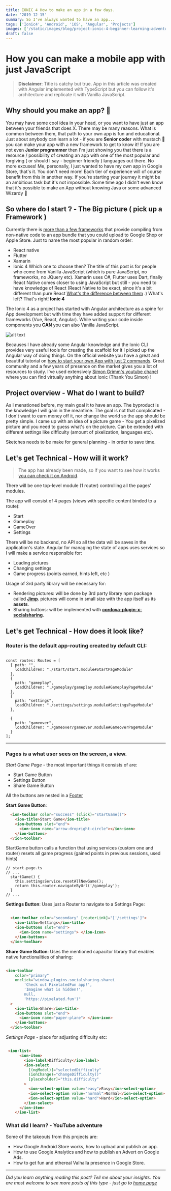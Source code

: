```yaml
---
title: IONIC 4 How to make an app in a few days.
date: '2019-12-15'
summary: So I've always wanted to have an app...
tags: ['Ionic4', 'Android', 'iOS', 'Angular', 'Projects']
images: ['/static/images/blog/project-ionic-4-beginner-learning-adventure-of-how-to-make-app/ionic-4-simple-app-template-pixelated-fun.png']
draft: false
---
```


# How you can make a mobile app with just JavaScript

> **Disclaimer**: Title is catchy but true. App in this article was created with Angular implemented with TypeScript but you can follow it's architecture and replicate it with Vanilla JavaScript.

## Why should you make an app? 📱

You may have some cool idea in your head, or you want to have just an app between your friends that does X. There may be many reasons. What is common between them, that path to your own app is fun and educational. Just about anybody can learn a lot - if you are **Senior coder** with mustach :older_man: you can make your app with a new framework to get to know it! If you are not even **Junior programmer** then I'm just showing you that there is a resource / possibility of creating an app with one of the most popular and forgiving ( or should I say - beginner friendly ) languages out there. No more excuses!
Me, personally, I just wanted to have my own app in Google Store, that's it. You don't need more!
Each tier of experience will of course benefit from this in another way. If you're starting your journey it might be an ambitious task but it's not impossible. Some time ago I didn't even know that it's possible to make an App without knowing Java or some advanced Wizardy :crystal_ball:

## So where do I start ❔ - The Big picture ( pick up a Framework )

Currently there is [more than a few frameworks][2] that provide compiling from non-native code to an app bundle that you could upload to Google Shop or Apple Store. Just to name the most popular in random order:

- React native
- Flutter
- Xamarin
- Ionic 4
  Which one to choose then? The title of this post is for people who come from Vanilla JavaScript (which is pure JavaScript, no frameworks, no JQuery etc). Xamarin uses C#, Flutter uses Dart, finally React Native comes closer to using JavaScript but still - you need to have knowledge of React (React Native to be exact, since it's a bit different than pure React [What's the difference between them][0] .) What's left? That's right! **Ionic 4**

The Ionic 4 as a project has started with Angular architecture as a spine for App development but with time they have added support for different frameworks (Vue, React, Angular). While writing your code inside components you **CAN** you can also Vanilla JavaScript.

![alt text](/static/images/blog/project-ionic-4-beginner-learning-adventure-of-how-to-make-app/ionic-4-usage-using-java-script.png 'JavaScriptUsageWithIonic4')

Becauses I have already some Angular knowledge and the Ionic CLI provides very useful tools for creating the scaffold for it I picked up the Angular way of doing things. On the official website you have a great and beautiful tutorial on [how to start your own App with just 2 commands][1]. Great community and a few years of presence on the market gives you a lot of resources to study. I've used extensively [Simon Grimm's youtube chanel][3] where you can find virtually anything about Ionic (Thank You Simon) !

[0]: https://stackoverflow.com/questions/34641582/what-is-the-difference-between-react-native-and-react
[1]: https://ionicframework.com/docs/building/starting 'Ionic 4 Official Docs'
[2]: https://appinventiv.com/blog/cross-platform-app-frameworks/ 'Frameworks for Cross Platform App Development'
[3]: https://www.youtube.com/user/saimon1924/videos 'Simon Grimm YouTube chanel'

## Project overview - What do I want to build?

As I menationed before, my main goal it to have an app. The byproduct is the knowledge I will gain in the meantime. The goal is not that complicated - I don't want to earn money off it, nor change the world so the app should be pretty simple. I came up with an idea of a picture game - You get a pixelized picture and you need to guess what's on the picture. Can be extended with different settings like difficulty (amount of pixelization, languages etc).

Sketches needs to be make for general planning - in order to save time.

## Let's get Technical - How will it work?

> The app has already been made, so if you want to see how it works [you can check it on Android][5].

[5]: http://pixelated.fun/

There will be one top-level module (1 router) controlling all the pages' modules.

The app will consist of 4 pages (views with specific content binded to a route):

- Start
- Gameplay
- GameOver
- Settings

There will be no backend, no API so all the data will be saves in the application's state. Angular for managing the state of apps uses services so I will make a service responsible for:

- Loading pictures
- Changing settings
- Game progress (points earned, hints left, etc )

Usage of 3rd party library will be necessary for:

- Rendering pictures: will be done by 3rd party library npm package called [**Jimp**][6]. pictures will come in small size with the app itself as its **assets**.
- Sharing buttons: will be implemented with [**cordova-plugin-x-socialsharing**][4].

[4]: https://www.npmjs.com/package/cordova-plugin-x-socialsharing
[6]: https://github.com/oliver-moran/jimp

## Let's get Technical - How does it look like?

### **Router** is the default app-routing created by default CLI:

```JS

const routes: Routes = [
  { path: "",
    loadChildren: "./start/start.module#StartPageModule"
  },
  {
    path: "gameplay",
    loadChildren: "./gameplay/gameplay.module#GameplayPageModule"
  },
  {
    path: "settings",
    loadChildren: "./settings/settings.module#SettingsPageModule"
  },

  {
    path: "gameover",
    loadChildren: "./gameover/gameover.module#GameoverPageModule"
  }
];

```

---

### **Pages** is a what user sees on the screen, a view.

_Start Game Page_ - the most important things it consists of are:

- Start Game Button
- Settings Button
- Share Game Button

All the buttons are nested in a [Footer][7]

[7]: https://ionicframework.com/docs/api/footer

**Start Game Button**:

```HTML
  <ion-toolbar color="success" (click)="startGame()">
    <ion-title>Start Game</ion-title>
    <ion-buttons slot="end">
      <ion-icon name="arrow-dropright-circle"></ion-icon>
    </ion-buttons>
  </ion-toolbar>
```

StartGame button calls a function that using services (custom one and router) resets all game progress (gained points in previous sessions, used hints)

```TS
// start.page.ts
// ...
  startGame() {
    this.settingsService.resetAllNewGame();
    return this.router.navigateByUrl('/gameplay');
  }
// ...

```

**Settings Button**:
Uses just a Router to navigate to a Settings Page:

```HTML

  <ion-toolbar color="secondary" [routerLink]="['/settings']">
    <ion-title>Settings</ion-title>
    <ion-buttons slot="end">
      <ion-icon name="settings"> </ion-icon>
    </ion-buttons>
  </ion-toolbar>

```

**Share Game Button**:
Uses the mentioned capacitor library that enables native functionalities of sharing:

```HTML

<ion-toolbar
    color="primary"
    onclick="window.plugins.socialsharing.share(
        'Check out PixelatedFun app!',
        'Imagine what is hidden!',
        null,
        'https://pixelated.fun')"
  >
    <ion-title>Share</ion-title>
    <ion-buttons slot="end">
      <ion-icon name="paper-plane"> </ion-icon>
    </ion-buttons>
  </ion-toolbar>

```

_Settings Page_ - place for adjusting difficulty etc:

```HTML

 <ion-list>
      <ion-item>
        <ion-label>Difficulty</ion-label>
        <ion-select
          [(ngModel)]="selectedDifficulty"
          (ionChange)="changeDifficulty()"
          [placeholder]="this.difficulty"
        >
          <ion-select-option value="easy">Easy</ion-select-option>
          <ion-select-option value="normal">Normal</ion-select-option>
          <ion-select-option value="hard">Hard</ion-select-option>
        </ion-select>
      </ion-item>
    </ion-list>

```

### What did I learn? - YouTube adventure

Some of the takeouts from this projects are:

- How Google Android Store works, how to upload and publish an app.
- How to use Google Analytics and how to publish an Advert on Google Ads.
- How to get fun and ethereal Valhalla presence in Google Store.

---

_Did you learn anything reading this post? Tell me about your insights. You are most welcome to see more posts of this type - just go to [home page][100]_

[100]: https://hvitis.dev
